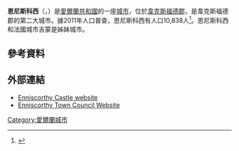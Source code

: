 '''恩尼斯科西'''（{{lang-en|Enniscorthy}}，{{lang-ga|Inis Córthaidh}}）是[[愛爾蘭共和國|愛爾蘭共和國]]的一座[[城市|城市]]，位於[[韋克斯福德郡|韋克斯福德郡]]，是韋克斯福德郡的第二大城市。據2011年人口普查，恩尼斯科西有人口10,838人<ref name = "cso2006">{{cite web | title = Census 2006 – Volume 1 – Population Classified by Area | work = Central Statistics Office Census 2006 Reports | publisher = [[Central_Statistics_Office_(Ireland)|Central Statistics Office Ireland]] | date = April 2007 | url = http://www.cso.ie/census/documents/census2006_volume_1_pop_classified_by_area.pdf | format = PDF | accessdate = 14 May 2011 | archive-date = 2018-12-26 | archive-url = https://web.archive.org/web/20181226032358/http://www.cso.ie/census/documents/census2006_volume_1_pop_classified_by_area.pdf%0A | dead-url = no }}</ref>。恩尼斯科西和法國城市吉蒙是姊妹城市。
==參考資料==
{{Reflist}}
==外部連結==
{{Commons category|Enniscorthy}}
*[http://www.enniscorthycastle.ie/ Enniscorthy Castle website] {{Wayback|url=http://www.enniscorthycastle.ie/ |date=20210119124914 }}
*[https://web.archive.org/web/20071116052621/http://www.enniscorthy.ie/ec/ Enniscorthy Town Council Website]
[[Category:愛爾蘭城市|Category:愛爾蘭城市]]